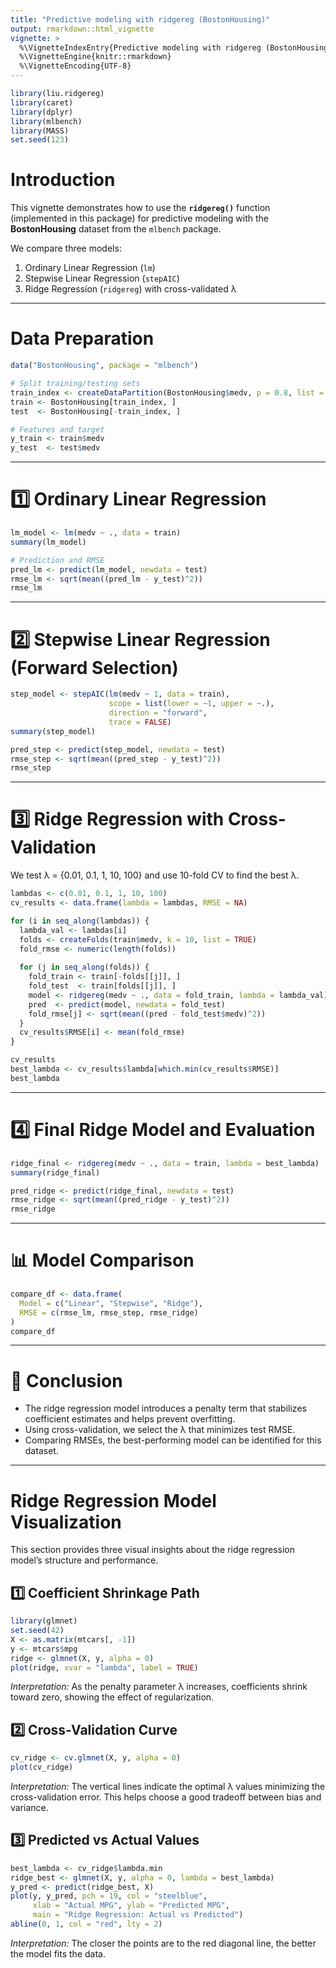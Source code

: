 ```yaml
---
title: "Predictive modeling with ridgereg (BostonHousing)"
output: rmarkdown::html_vignette
vignette: >
  %\VignetteIndexEntry{Predictive modeling with ridgereg (BostonHousing)}
  %\VignetteEngine{knitr::rmarkdown}
  %\VignetteEncoding{UTF-8}
---
```


```r
library(liu.ridgereg)
library(caret)
library(dplyr)
library(mlbench)
library(MASS)
set.seed(123)
```

# Introduction

This vignette demonstrates how to use the **`ridgereg()`** function (implemented in this package) for predictive modeling with the **BostonHousing** dataset from the `mlbench` package.

We compare three models:

1. Ordinary Linear Regression (`lm`)
2. Stepwise Linear Regression (`stepAIC`)
3. Ridge Regression (`ridgereg`) with cross-validated λ

---

# Data Preparation

```r
data("BostonHousing", package = "mlbench")

# Split training/testing sets
train_index <- createDataPartition(BostonHousing$medv, p = 0.8, list = FALSE)
train <- BostonHousing[train_index, ]
test  <- BostonHousing[-train_index, ]

# Features and target
y_train <- train$medv
y_test  <- test$medv
```

---

# 1️⃣ Ordinary Linear Regression

```r
lm_model <- lm(medv ~ ., data = train)
summary(lm_model)

# Prediction and RMSE
pred_lm <- predict(lm_model, newdata = test)
rmse_lm <- sqrt(mean((pred_lm - y_test)^2))
rmse_lm
```

---

# 2️⃣ Stepwise Linear Regression (Forward Selection)

```r
step_model <- stepAIC(lm(medv ~ 1, data = train),
                      scope = list(lower = ~1, upper = ~.),
                      direction = "forward",
                      trace = FALSE)
summary(step_model)

pred_step <- predict(step_model, newdata = test)
rmse_step <- sqrt(mean((pred_step - y_test)^2))
rmse_step
```

---

# 3️⃣ Ridge Regression with Cross-Validation

We test λ = {0.01, 0.1, 1, 10, 100} and use 10-fold CV to find the best λ.

```r
lambdas <- c(0.01, 0.1, 1, 10, 100)
cv_results <- data.frame(lambda = lambdas, RMSE = NA)

for (i in seq_along(lambdas)) {
  lambda_val <- lambdas[i]
  folds <- createFolds(train$medv, k = 10, list = TRUE)
  fold_rmse <- numeric(length(folds))
  
  for (j in seq_along(folds)) {
    fold_train <- train[-folds[[j]], ]
    fold_test  <- train[folds[[j]], ]
    model <- ridgereg(medv ~ ., data = fold_train, lambda = lambda_val)
    pred  <- predict(model, newdata = fold_test)
    fold_rmse[j] <- sqrt(mean((pred - fold_test$medv)^2))
  }
  cv_results$RMSE[i] <- mean(fold_rmse)
}

cv_results
best_lambda <- cv_results$lambda[which.min(cv_results$RMSE)]
best_lambda
```

---

# 4️⃣ Final Ridge Model and Evaluation

```r
ridge_final <- ridgereg(medv ~ ., data = train, lambda = best_lambda)
summary(ridge_final)

pred_ridge <- predict(ridge_final, newdata = test)
rmse_ridge <- sqrt(mean((pred_ridge - y_test)^2))
rmse_ridge
```

---

# 📊 Model Comparison

```r
compare_df <- data.frame(
  Model = c("Linear", "Stepwise", "Ridge"),
  RMSE = c(rmse_lm, rmse_step, rmse_ridge)
)
compare_df
```

---

# 🏁 Conclusion

* The ridge regression model introduces a penalty term that stabilizes coefficient estimates and helps prevent overfitting.
* Using cross-validation, we select the λ that minimizes test RMSE.
* Comparing RMSEs, the best-performing model can be identified for this dataset.

---


# Ridge Regression Model Visualization

This section provides three visual insights about the ridge regression model's structure and performance.

## 1️⃣ Coefficient Shrinkage Path

```r
library(glmnet)
set.seed(42)
X <- as.matrix(mtcars[, -1])
y <- mtcars$mpg
ridge <- glmnet(X, y, alpha = 0)
plot(ridge, xvar = "lambda", label = TRUE)
```
*Interpretation:* As the penalty parameter λ increases, coefficients shrink toward zero, showing the effect of regularization.

## 2️⃣ Cross-Validation Curve

```r
cv_ridge <- cv.glmnet(X, y, alpha = 0)
plot(cv_ridge)
```
*Interpretation:* The vertical lines indicate the optimal λ values minimizing the cross-validation error. This helps choose a good tradeoff between bias and variance.

## 3️⃣ Predicted vs Actual Values

```r
best_lambda <- cv_ridge$lambda.min
ridge_best <- glmnet(X, y, alpha = 0, lambda = best_lambda)
y_pred <- predict(ridge_best, X)
plot(y, y_pred, pch = 19, col = "steelblue",
     xlab = "Actual MPG", ylab = "Predicted MPG",
     main = "Ridge Regression: Actual vs Predicted")
abline(0, 1, col = "red", lty = 2)
```
*Interpretation:* The closer the points are to the red diagonal line, the better the model fits the data.
